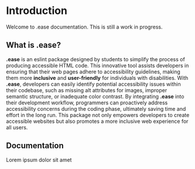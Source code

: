 # Introduction
 
Welcome to .ease documentation. This is still a work in progress.

## What is .ease?

**.ease** is an eslint package designed by students to simplify the process of producing accessible HTML code. This innovative tool assists developers in ensuring that their web pages adhere to accessibility guidelines, making them more **inclusive** and **user-friendly** for individuals with disabilities.
With **.ease**, developers can easily identify potential accessibility issues within their codebase, such as missing alt attributes for images, improper semantic structure, or inadequate color contrast.
By integrating **.ease** into their development workflow, programmers can proactively address accessibility concerns during the coding phase, ultimately saving time and effort in the long run.
This package not only empowers developers to create accessible websites but also promotes a more inclusive web experience for all users.

## Documentation

Lorem ipsum dolor sit amet
